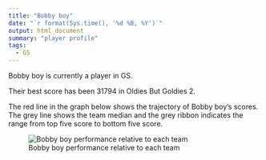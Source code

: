 ```yaml
---
title: "Bobby boy"
date: "`r format(Sys.time(), '%d %B, %Y')`"
output: html_document
summary: "player profile"
tags:
  - GS
---
```


Bobby boy is currently a player in GS.

Their best score has been 31794 in Oldies But Goldies 2.

The red line in the graph below shows the trajectory of Bobby boy's scores. The grey line shows the team median and the grey ribbon indicates the range from top five score to bottom five score.

![Bobby boy performance relative to each team](Bobbyboy.jpg)
